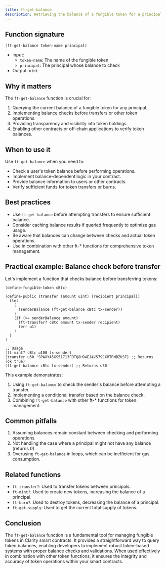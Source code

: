 ```yaml
---
title: ft-get-balance
description: Retrieving the balance of a fungible token for a principal in Clarity smart contracts.
---
```


## Function signature

```clarity
(ft-get-balance token-name principal)
```

- Input: 
  - `token-name`: The name of the fungible token
  - `principal`: The principal whose balance to check
- Output: `uint`

## Why it matters

The `ft-get-balance` function is crucial for:

1. Querying the current balance of a fungible token for any principal.
2. Implementing balance checks before transfers or other token operations.
3. Providing transparency and visibility into token holdings.
4. Enabling other contracts or off-chain applications to verify token balances.

## When to use it

Use `ft-get-balance` when you need to:

- Check a user's token balance before performing operations.
- Implement balance-dependent logic in your contract.
- Provide balance information to users or other contracts.
- Verify sufficient funds for token transfers or burns.

## Best practices

- Use `ft-get-balance` before attempting transfers to ensure sufficient balance.
- Consider caching balance results if queried frequently to optimize gas usage.
- Be aware that balances can change between checks and actual token operations.
- Use in combination with other ft-* functions for comprehensive token management.

## Practical example: Balance check before transfer

Let's implement a function that checks balance before transferring tokens:

```clarity
(define-fungible-token cBtc)

(define-public (transfer (amount uint) (recipient principal))
  (let
    (
      (senderBalance (ft-get-balance cBtc tx-sender))
    )
    (if (>= senderBalance amount)
      (ft-transfer? cBtc amount tx-sender recipient)
      (err u1)
    )
  )
)

;; Usage
(ft-mint? cBtc u100 tx-sender)
(transfer u50 'SPAXYA5XS51713FDTQ8H94EJ4V579CXMTRNBZKSF) ;; Returns (ok true)
(ft-get-balance cBtc tx-sender) ;; Returns u50
```

This example demonstrates:
1. Using `ft-get-balance` to check the sender's balance before attempting a transfer.
2. Implementing a conditional transfer based on the balance check.
3. Combining `ft-get-balance` with other ft-* functions for token management.

## Common pitfalls

1. Assuming balances remain constant between checking and performing operations.
2. Not handling the case where a principal might not have any balance (returns 0).
3. Overusing `ft-get-balance` in loops, which can be inefficient for gas consumption.

## Related functions

- `ft-transfer?`: Used to transfer tokens between principals.
- `ft-mint?`: Used to create new tokens, increasing the balance of a principal.
- `ft-burn?`: Used to destroy tokens, decreasing the balance of a principal.
- `ft-get-supply`: Used to get the current total supply of tokens.

## Conclusion

The `ft-get-balance` function is a fundamental tool for managing fungible tokens in Clarity smart contracts. It provides a straightforward way to query token balances, enabling developers to implement robust token-based systems with proper balance checks and validations. When used effectively in combination with other token functions, it ensures the integrity and accuracy of token operations within your smart contracts.
